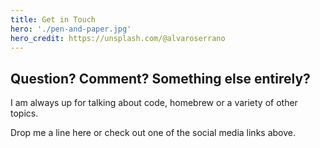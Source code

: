 ```yaml
---
title: Get in Touch
hero: './pen-and-paper.jpg'
hero_credit: https://unsplash.com/@alvaroserrano
---
```


## Question? Comment? Something else entirely?

I am always up for talking about code, homebrew or a variety of other topics.

Drop me a line here or check out one of the social media links above.
